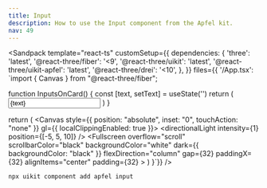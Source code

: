 ```yaml
---
title: Input
description: How to use the Input component from the Apfel kit.
nav: 49
---
```


<Sandpack
  template="react-ts"
  customSetup={{
    dependencies: {
      'three': 'latest',
      '@react-three/fiber': '<9',
      '@react-three/uikit': 'latest',
      '@react-three/uikit-apfel': 'latest',
      '@react-three/drei': '<10',
    },
  }}
  files={{
    '/App.tsx': `import { Canvas } from "@react-three/fiber";

function InputsOnCard() {
  const [text, setText] = useState('')
  return (
    <Card flexDirection="column" borderRadius={32} padding={16}>
      <Input value={text} onValueChange={setText} variant="rect" placeholder="Placeholder" />
    </Card>
  )
}

  return (
    <Canvas style={{ position: "absolute", inset: "0", touchAction: "none" }} gl={{ localClippingEnabled: true }}>
      <ambientLight intensity={0.5} />
      <directionalLight intensity={1} position={[-5, 5, 10]} />
      <Defaults>
        <Fullscreen
          overflow="scroll"
          scrollbarColor="black"
          backgroundColor="white"
          dark={{ backgroundColor: "black" }}
          flexDirection="column"
          gap={32}
          paddingX={32}
          alignItems="center"
          padding={32}
        >
          <InputsOnCard />
        </Fullscreen>
      </Defaults>
    </Canvas>
  )
}`}}
/>

```bash
npx uikit component add apfel input
```